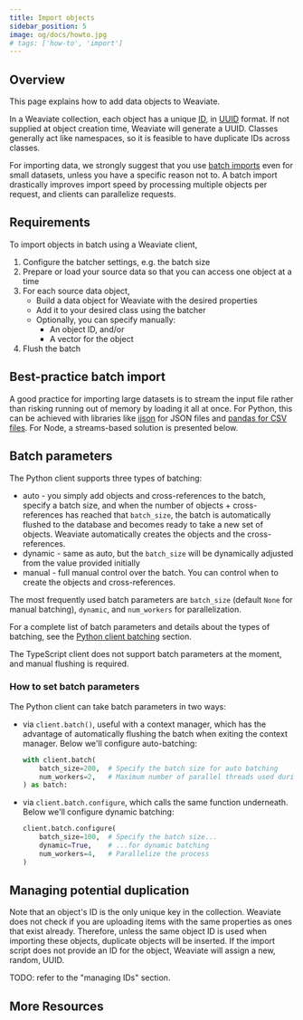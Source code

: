 ```yaml
---
title: Import objects
sidebar_position: 5
image: og/docs/howto.jpg
# tags: ['how-to', 'import']
---
```



## Overview

This page explains how to add data objects to Weaviate.

In a Weaviate collection, each object has a unique [ID](../api/graphql/additional-properties.md#id), in [UUID](https://en.wikipedia.org/wiki/Universally_unique_identifier) format. If not supplied at object creation time, Weaviate will generate a UUID. Classes generally act like namespaces, so it is feasible to have duplicate IDs across classes.

For importing data, we strongly suggest that you use [batch imports](../tutorials/import.md#to-batch-or-not-to-batch) even for small datasets, unless you have a specific reason not to. A batch import drastically improves import speed by processing multiple objects per request, and clients can parallelize requests.


## Requirements

To import objects in batch using a Weaviate client,
1. Configure the batcher settings, e.g. the batch size
2. Prepare or load your source data so that you can access one object at a time
3. For each source data object,
   * Build a data object for Weaviate with the desired properties
   * Add it to your desired class using the batcher
   * Optionally, you can specify manually:
     * An object ID, and/or
     * A vector for the object
4. Flush the batch


## Best-practice batch import

A good practice for importing large datasets is to stream the input file rather than risking running out of memory by loading it all at once. For Python, this can be achieved with libraries like [ijson](https://pypi.org/project/ijson/) for JSON files and [pandas for CSV files](https://pandas.pydata.org/docs/reference/api/pandas.read_csv.html). For Node, a streams-based solution is presented below.

<Tabs groupId="languages">
  <TabItem value="py" label="Python - JSON">

  <FilteredTextBlock
    text={PythonCode}
    startMarker="# START JSON streaming"
    endMarker="# END JSON streaming"
    language="py"
  />

  </TabItem>
  <TabItem value="pycsv" label="Python - CSV">

  <FilteredTextBlock
    text={PythonCode}
    startMarker="# START CSV streaming"
    endMarker="# END CSV streaming"
    language="py"
  />

  </TabItem>
  <TabItem value="js" label="TypeScript - JSON">

  <FilteredTextBlock
    text={TSCode}
    startMarker="// START JSON streaming"
    endMarker="// END JSON streaming"
    language="ts"
  />

  </TabItem>
  <TabItem value="jscsv" label="TypeScript - CSV">

  <FilteredTextBlock
    text={TSCode}
    startMarker="// START CSV streaming"
    endMarker="// END CSV streaming"
    language="ts"
  />

  </TabItem>
</Tabs>


## Batch parameters

The Python client supports three types of batching:
* auto - you simply add objects and cross-references to the batch, specify a batch size, and when the number of objects + cross-references has reached that `batch_size`, the batch is automatically flushed to the database and becomes ready to take a new set of objects. Weaviate automatically creates the objects and the cross-references.
* dynamic - same as auto, but the `batch_size` will be dynamically adjusted from the value provided initially
* manual - full manual control over the batch. You can control when to create the objects and cross-references.

The most frequently used batch parameters are `batch_size` (default `None` for manual batching), `dynamic`, and `num_workers` for parallelization.

For a complete list of batch parameters and details about the types of batching, see the [Python client batching](../client-libraries/python.md#batching) section.

The TypeScript client does not support batch parameters at the moment, and manual flushing is required.


### How to set batch parameters

The Python client can take batch parameters in two ways:

* via `client.batch()`, useful with a context manager, which has the advantage of automatically flushing the batch when exiting the context manager. Below we'll configure auto-batching:

    ```python
    with client.batch(
        batch_size=200,  # Specify the batch size for auto batching
        num_workers=2,   # Maximum number of parallel threads used during import
    ) as batch:
    ```

* via `client.batch.configure`, which calls the same function underneath. Below we'll configure dynamic batching:

    ```python
    client.batch.configure(
        batch_size=100,  # Specify the batch size...
        dynamic=True,    # ...for dynamic batching
        num_workers=4,   # Parallelize the process
    )
    ```


## Managing potential duplication

Note that an object's ID is the only unique key in the collection. Weaviate does not check if you are uploading items with the same properties as ones that exist already. Therefore, unless the same object ID is used when importing these objects, duplicate objects will be inserted. If the import script does not provide an ID for the object, Weaviate will assign a new, random, UUID.

TODO: refer to the "managing IDs" section.


## More Resources


<DocsMoreResources />
